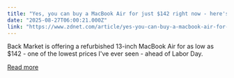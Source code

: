 ```yaml
---
title: "Yes, you can buy a MacBook Air for just $142 right now - here's what's included"
date: "2025-08-27T06:00:21.000Z"
link: "https://www.zdnet.com/article/yes-you-can-buy-a-macbook-air-for-just-116-right-now-heres-whats-included/"
---
```


Back Market is offering a refurbished 13-inch MacBook Air for as low as $142 - one of the lowest prices I've ever seen - ahead of Labor Day.

[Read more](https://www.zdnet.com/article/yes-you-can-buy-a-macbook-air-for-just-116-right-now-heres-whats-included/)
